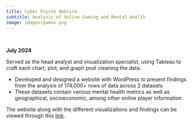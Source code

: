 ```yaml
---
title: Cyber Psyche Website
subtitle: Analysis of Online Gaming and Mental Health
image: images/games.png
---
```

\

**July 2024**

Served as the head analyst and visualization specialist, using Tableau to craft each chart, plot, and graph post cleaning the data.

- Developed and designed a website with WordPress to present findings from the analysis of 174,000+ rows of data across 2 datasets
- These datasets contain various mental health metrics as well as geographical, socioeconomic, among other online player information

The website along with the different visualizations and findings can be viewed through this [link](https://cyber-psyche.humspace.ucla.edu/).
